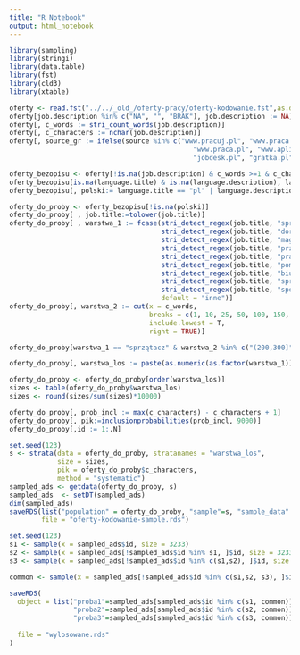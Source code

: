 ```yaml
---
title: "R Notebook"
output: html_notebook
---
```


```r
library(sampling)
library(stringi)
library(data.table)
library(fst)
library(cld3)
library(xtable)
```

```r
oferty <- read.fst("../../_old_/oferty-pracy/oferty-kodowanie.fst",as.data.table = T)
oferty[job.description %in% c("NA", "", "BRAK"), job.description := NA]
oferty[, c_words := stri_count_words(job.description)]
oferty[, c_characters := nchar(job.description)]
oferty[, source_gr := ifelse(source %in% c("www.pracuj.pl", "www.praca.egospodarka.pl",
                                              "www.praca.pl", "www.aplikuj.pl", "www.nuzle.pl",
                                              "jobdesk.pl", "gratka.pl", "CBOP"), source, "inne")]

oferty_bezopisu <- oferty[!is.na(job.description) & c_words >=1 & c_characters >= 5]
oferty_bezopisu[is.na(language.title) & is.na(language.description), language_detect := detect_language(job.description)]
oferty_bezopisu[, polski:= language.title == "pl" | language.description == "pl" | language_detect == "pl"]

oferty_do_proby <- oferty_bezopisu[!is.na(polski)]
oferty_do_proby[ , job.title:=tolower(job.title)]
oferty_do_proby[ , warstwa_1 := fcase(stri_detect_regex(job.title, "sprzedawca|kasjer"), "sprzedawcy/kasjerzy",
                                      stri_detect_regex(job.title, "doradca klient"), "doradcy klient",
                                      stri_detect_regex(job.title, "magazynier"), "magazynier",
                                      stri_detect_regex(job.title, "przedstawiciel"), "przedstawiciel",
                                      stri_detect_regex(job.title, "pracownik produkcji"), "pracownik produkcji",
                                      stri_detect_regex(job.title, "pomoc kuchenna|kucharz"), "pomoc kuchenna/kucharz",
                                      stri_detect_regex(job.title, "biuro"), "biurowy",
                                      stri_detect_regex(job.title, "sprzątacz|sprzatacz"), "sprzątacz",
                                      stri_detect_regex(job.title, "specjalista"), "specjalista",
                                      default = "inne")]
oferty_do_proby[, warstwa_2 := cut(x = c_words, 
                                   breaks = c(1, 10, 25, 50, 100, 150, 200, 300, Inf),
                                   include.lowest = T,
                                   right = TRUE)]

oferty_do_proby[warstwa_1 == "sprzątacz" & warstwa_2 %in% c("(200,300]", "(300,Inf]"), warstwa_2:="(150,200]"]

oferty_do_proby[, warstwa_los := paste(as.numeric(as.factor(warstwa_1)), as.numeric(warstwa_2), sep = "-")]

oferty_do_proby <- oferty_do_proby[order(warstwa_los)]
sizes <- table(oferty_do_proby$warstwa_los)
sizes <- round(sizes/sum(sizes)*10000)

oferty_do_proby[, prob_incl := max(c_characters) - c_characters + 1]
oferty_do_proby[, pik:=inclusionprobabilities(prob_incl, 9000)]
oferty_do_proby[,id := 1:.N]
```

```r
set.seed(123)
s <- strata(data = oferty_do_proby, stratanames = "warstwa_los", 
            size = sizes,
            pik = oferty_do_proby$c_characters, 
            method = "systematic")
sampled_ads <- getdata(oferty_do_proby, s)
sampled_ads  <- setDT(sampled_ads)
dim(sampled_ads)
saveRDS(list("population" = oferty_do_proby, "sample"=s, "sample_data" = s),
        file = "oferty-kodowanie-sample.rds")
```

```r
set.seed(123)
s1 <- sample(x = sampled_ads$id, size = 3233)
s2 <- sample(x = sampled_ads[!sampled_ads$id %in% s1, ]$id, size = 3233)
s3 <- sample(x = sampled_ads[!sampled_ads$id %in% c(s1,s2), ]$id, size = 3233)

common <- sample(x = sampled_ads[!sampled_ads$id %in% c(s1,s2, s3), ]$id, size = 100)

saveRDS(
  object = list("proba1"=sampled_ads[sampled_ads$id %in% c(s1, common)][order(prob_incl)][, id_oferty:=1:.N],
                "proba2"=sampled_ads[sampled_ads$id %in% c(s2, common)][order(prob_incl)][, id_oferty:=1:.N],
                "proba3"=sampled_ads[sampled_ads$id %in% c(s3, common)][order(prob_incl)][, id_oferty:=1:.N]),
  
  file = "wylosowane.rds"
)
```



